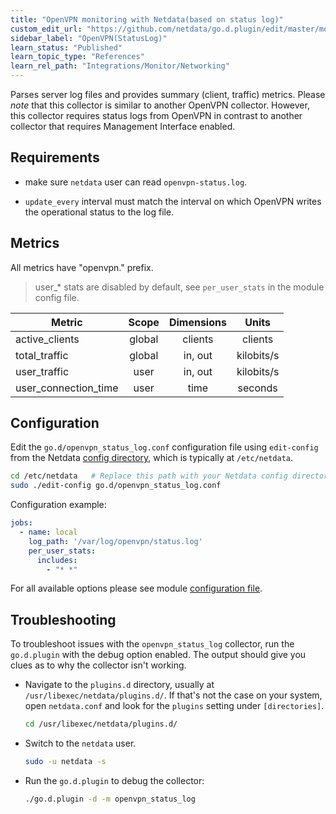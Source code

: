 ```yaml
---
title: "OpenVPN monitoring with Netdata(based on status log)"
custom_edit_url: "https://github.com/netdata/go.d.plugin/edit/master/modules/openvpn_status_log/README.md"
sidebar_label: "OpenVPN(StatusLog)"
learn_status: "Published"
learn_topic_type: "References"
learn_rel_path: "Integrations/Monitor/Networking"
---
```



Parses server log files and provides summary (client, traffic) metrics. Please *note* that this collector is similar to
another OpenVPN collector. However, this collector requires status logs from OpenVPN in contrast to another collector
that requires Management Interface enabled.

## Requirements

- make sure `netdata` user can read `openvpn-status.log`.

- `update_every` interval must match the interval on which OpenVPN writes the operational status to the log file.

## Metrics

All metrics have "openvpn." prefix.

> user_* stats are disabled by default, see `per_user_stats` in the module config file.

| Metric               | Scope  | Dimensions |   Units    |
|----------------------|:------:|:----------:|:----------:|
| active_clients       | global |  clients   |  clients   |
| total_traffic        | global |  in, out   | kilobits/s |
| user_traffic         |  user  |  in, out   | kilobits/s |
| user_connection_time |  user  |    time    |  seconds   |

## Configuration

Edit the `go.d/openvpn_status_log.conf` configuration file using `edit-config` from the
Netdata [config directory](https://learn.netdata.cloud/docs/configure/nodes), which is typically at `/etc/netdata`.

```bash
cd /etc/netdata   # Replace this path with your Netdata config directory, if different
sudo ./edit-config go.d/openvpn_status_log.conf
```

Configuration example:

```yaml
jobs:
  - name: local
    log_path: '/var/log/openvpn/status.log'
    per_user_stats:
      includes:
        - "* *"
```

For all available options please see
module [configuration file](https://github.com/netdata/go.d.plugin/blob/master/config/go.d/openvpn_status_log.conf).

## Troubleshooting

To troubleshoot issues with the `openvpn_status_log` collector, run the `go.d.plugin` with the debug option enabled. The
output should give you clues as to why the collector isn't working.

- Navigate to the `plugins.d` directory, usually at `/usr/libexec/netdata/plugins.d/`. If that's not the case on
  your system, open `netdata.conf` and look for the `plugins` setting under `[directories]`.

  ```bash
  cd /usr/libexec/netdata/plugins.d/
  ```

- Switch to the `netdata` user.

  ```bash
  sudo -u netdata -s
  ```

- Run the `go.d.plugin` to debug the collector:

  ```bash
  ./go.d.plugin -d -m openvpn_status_log
  ```

